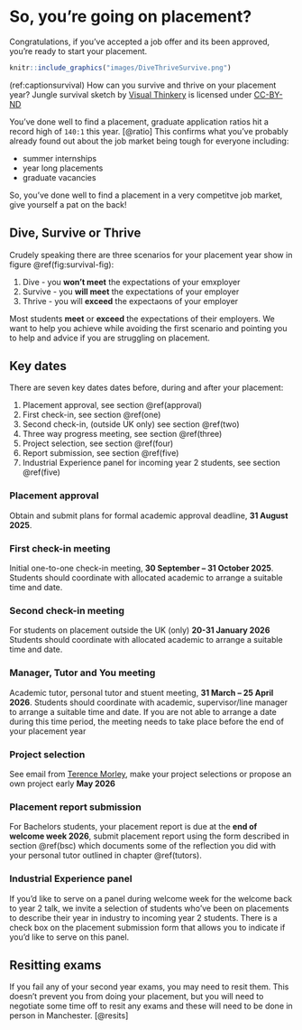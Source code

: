 # So, you're going on placement? {#starting}
Congratulations, if you’ve accepted a job offer and its been approved, you’re ready to start your placement. 

```r
knitr::include_graphics("images/DiveThriveSurvive.png")
```
(ref:captionsurvival) How can you survive and thrive on your placement year? Jungle survival sketch by [Visual Thinkery](https://visualthinkery.com) is licensed under [CC-BY-ND](https://creativecommons.org/licenses/by-nd/4.0/)

You've done well to find a placement, graduate application ratios hit a record high of `140:1` this year. [@ratio]  This confirms what you've probably already found out about the job market being tough for everyone including:

* summer internships
* year long placements
* graduate vacancies 

So, you've done well to find a placement in a very competitve job market, give yourself a pat on the back!

## Dive, Survive or Thrive {#thrive}
Crudely speaking there are three scenarios for your placement year show in figure \@ref(fig:survival-fig):

1. Dive - you **won't meet** the expectations of your emxployer
1. Survive - you **will meet** the expectations of your employer
1. Thrive - you will **exceed** the expectaons of your employer

Most students **meet** or **exceed** the expectations of their employers. We want to help you achieve while avoiding the first scenario and pointing you to help and advice if you are struggling on placement. 

## Key dates {#keydates} 

There are seven key dates dates before, during and after your placement: 

1. Placement approval, see section \@ref(approval)
1. First check-in, see section \@ref(one)
1. Second check-in, (outside UK only) see section \@ref(two)
1. Three way progress meeting, see section \@ref(three)
1. Project selection, see section \@ref(four)
1. Report submission, see section \@ref(five)
1. Industrial Experience panel for incoming year 2 students, see section \@ref(five)


### Placement approval {#approval}

Obtain and submit plans for formal academic approval deadline, **31 August 2025**. 


### First check-in meeting {#one}

Initial one-to-one check-in meeting, **30 September – 31 October 2025**. Students should coordinate with allocated academic to arrange a suitable time and date.

### Second check-in meeting {#two}

For students on placement outside the UK (only) **20-31 January 2026** Students should coordinate with allocated academic to arrange a suitable time and date.

### Manager, Tutor and You meeting {#three}

 Academic tutor, personal tutor and stuent meeting,  **31 March – 25 April 2026**. Students should coordinate with academic, supervisor/line manager to arrange a suitable time and date. If you are not able to arrange a date during this time period, the meeting needs to take place before the end of your placement year


### Project selection {#four}

See email from [Terence Morley](https://research.manchester.ac.uk/en/persons/terence.morley), make your project selections or propose an own project early **May 2026**


### Placement report submission {#five}

For Bachelors students, your placement report is due at the **end of welcome week 2026**, submit placement report using the form described in section \@ref(bsc) which documents some of the reflection you did with your personal tutor outlined in chapter \@ref(tutors).


### Industrial Experience panel {#six}
If you'd like to serve on a panel during welcome week for the welcome back to year 2 talk, we invite a selection of students who've been on placements to describe their year in industry to incoming year 2 students. There is a check box on the placement submission form that allows you to indicate if you'd like to serve on this panel.



<!--## Skills audit -->


<!--## Don't forget to read your email {#email} -->

## Resitting exams {#resits} 

If you fail any of your second year exams, you may need to resit them. This doesn't prevent you from doing your placement, but you will need to negotiate some time off to resit any exams and these will need to be done in person in Manchester. [@resits]